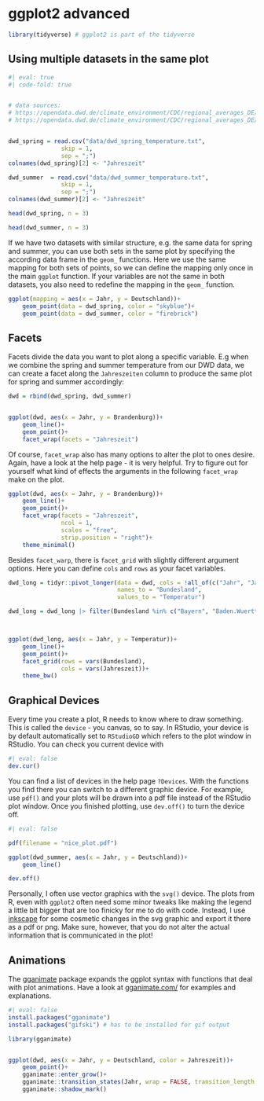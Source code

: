 # ggplot2 advanced


```r
library(tidyverse) # ggplot2 is part of the tidyverse
```



## Using multiple datasets in the same plot

```r
#| eval: true
#| code-fold: true


# data sources: 
# https://opendata.dwd.de/climate_environment/CDC/regional_averages_DE/seasonal/air_temperature_mean/regional_averages_tm_spring.txt
# https://opendata.dwd.de/climate_environment/CDC/regional_averages_DE/seasonal/air_temperature_mean/regional_averages_tm_summer.txt


dwd_spring = read.csv("data/dwd_spring_temperature.txt",
               skip = 1,
               sep = ";")
colnames(dwd_spring)[2] <- "Jahreszeit"

dwd_summer  = read.csv("data/dwd_summer_temperature.txt",
               skip = 1,
               sep = ";")
colnames(dwd_summer)[2] <- "Jahreszeit"
```


```r
head(dwd_spring, n = 3)

head(dwd_summer, n = 3)
```

If we have two datasets with similar structure, e.g. the same data for spring and summer, you can use both sets in the same plot by specifying the according data frame in the `geom_` functions. Here we use the same mapping for both sets of points, so we can define the mapping only once in the main `ggplot` function. If your variables are not the same in both datasets, you also need to redefine the mapping in the `geom_` function.



```r
ggplot(mapping = aes(x = Jahr, y = Deutschland))+
    geom_point(data = dwd_spring, color = "skyblue")+
    geom_point(data = dwd_summer, color = "firebrick")
```



## Facets

Facets divide the data you want to plot along a specific variable. E.g when we combine the spring and summer temperature from our DWD data, we can create a facet along the `Jahreszeiten` column to produce the same plot for spring and summer accordingly:

```r

dwd = rbind(dwd_spring, dwd_summer)


ggplot(dwd, aes(x = Jahr, y = Brandenburg))+
    geom_line()+
    geom_point()+
    facet_wrap(facets = "Jahreszeit")
```


Of course, `facet_wrap` also has many options to alter the plot to ones desire. Again, have a look at the help page - it is very helpful.
Try to figure out for yourself what kind of effects the arguments in the following `facet_wrap` make on the plot.

```r
ggplot(dwd, aes(x = Jahr, y = Brandenburg))+
    geom_line()+
    geom_point()+
    facet_wrap(facets = "Jahreszeit",
               ncol = 1,
               scales = "free",
               strip.position = "right")+
    theme_minimal()
```


Besides `facet_warp`, there is `facet_grid` with slightly different argument options. Here you can define `cols` and `rows` as your facet variables. 



```r
dwd_long = tidyr::pivot_longer(data = dwd, cols = !all_of(c("Jahr", "Jahreszeit")),
                               names_to = "Bundesland",
                               values_to = "Temperatur")

dwd_long = dwd_long |> filter(Bundesland %in% c("Bayern", "Baden.Wuerttemberg", "Rheinland.Pfalz", "Hessen", "Sachsen"))



ggplot(dwd_long, aes(x = Jahr, y = Temperatur))+
    geom_line()+
    geom_point()+
    facet_grid(rows = vars(Bundesland),
               cols = vars(Jahreszeit))+
    theme_bw()
```




## Graphical Devices

Every time you create a plot, R needs to know where to draw something. This is called the `device` - you canvas, so to say.
In RStudio, your device is by default automatically set to `RStudioGD` which refers to the plot window in RStudio. You can check you current device with

```r
#| eval: false
dev.cur()
```


You can find a list of devices in the help page `?Devices`. With the functions you find there you can switch to a different graphic device.
For example, use `pdf()` and your plots will be drawn into a pdf file instead of the RStudio plot window.
Once you finished plotting, use `dev.off()` to turn the device off.


```r
#| eval: false

pdf(filename = "nice_plot.pdf")

ggplot(dwd_summer, aes(x = Jahr, y = Deutschland))+
    geom_line()

dev.off()
```

Personally, I often use vector graphics with the `svg()` device. The plots from R, even with `ggplot2` often need some minor tweaks like making the legend a little bit bigger that are too finicky for me to do with code. Instead, I use [inkscape](https://inkscape.org/) for some cosmetic changes in the svg graphic and export it there as a pdf or png. Make sure, however, that you do not alter the actual information that is communicated in the plot!



## Animations

The [gganimate](https://gganimate.com/) package expands the ggplot syntax with functions that deal with plot animations.
Have a look at [gganimate.com/](https://gganimate.com/) for examples and explanations.

```r
#| eval: false
install.packages("gganimate")
install.packages("gifski") # has to be installed for gif output
```


```r
library(gganimate)


ggplot(dwd, aes(x = Jahr, y = Deutschland, color = Jahreszeit))+
    geom_point()+
    gganimate::enter_grow()+
    gganimate::transition_states(Jahr, wrap = FALSE, transition_length = 5, state_length = 10)+
    gganimate::shadow_mark()

```

